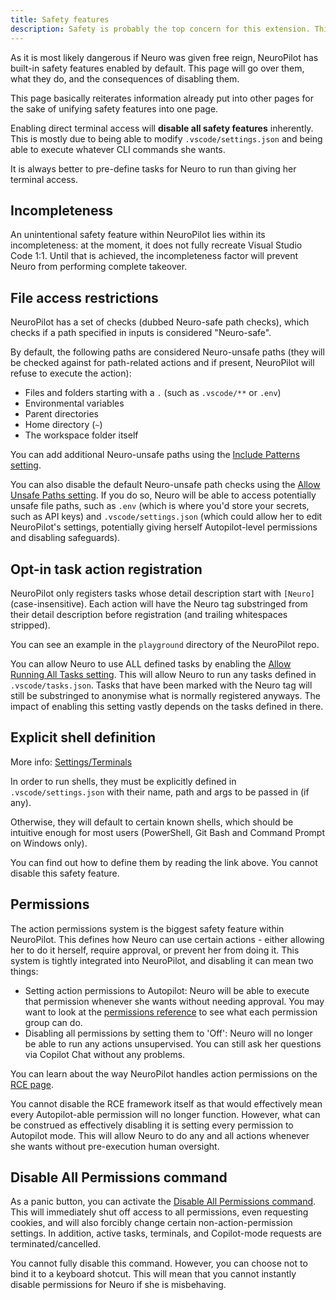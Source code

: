 ```yaml
---
title: Safety features
description: Safety is probably the top concern for this extension. This page details the security measures present in the extension.
---
```



As it is most likely dangerous if Neuro was given free reign, NeuroPilot has built-in safety features enabled by default. This page will go over them, what they do, and the consequences of disabling them.

<Aside type="tip">

This page basically reiterates information already put into other pages for the sake of unifying safety features into one page.

</Aside>

<Aside type="danger">

Enabling direct terminal access will **__disable all safety features__** inherently.
This is mostly due to being able to modify `.vscode/settings.json` and being able to execute whatever CLI commands she wants.

It is always better to pre-define tasks for Neuro to run than giving her terminal access.

</Aside>

## Incompleteness

An unintentional safety feature within NeuroPilot lies within its incompleteness: at the moment, it does not fully recreate Visual Studio Code 1:1.
Until that is achieved, the incompleteness factor will prevent Neuro from performing complete takeover.

## File access restrictions

NeuroPilot has a set of checks (dubbed Neuro-safe path checks), which checks if a path specified in inputs is considered "Neuro-safe".

By default, the following paths are considered Neuro-unsafe paths (they will be checked against for path-related actions and if present, NeuroPilot will refuse to execute the action):

- Files and folders starting with a `.` (such as `.vscode/**` or `.env`)
- Environmental variables
- Parent directories
- Home directory (`~`)
- The workspace folder itself

You can add additional Neuro-unsafe paths using the [Include Patterns setting](/docs/client/reference/settings#include-exclude-patterns).

You can also disable the default Neuro-unsafe path checks using the [Allow Unsafe Paths setting](/docs/client/reference/settings#allow-unsafe-paths).
If you do so, Neuro will be able to access potentially unsafe file paths, such as `.env` (which is where you'd store your secrets, such as API keys) and `.vscode/settings.json` (which could allow her to edit NeuroPilot's settings, potentially giving herself Autopilot-level permissions and disabling safeguards).

## Opt-in task action registration

NeuroPilot only registers tasks whose detail description start with `[Neuro]` (case-insensitive).
Each action will have the Neuro tag substringed from their detail description before registration (and trailing whitespaces stripped).

You can see an example in the `playground` directory of the NeuroPilot repo.

You can allow Neuro to use ALL defined tasks by enabling the [Allow Running All Tasks setting](/docs/client/reference/permissions#non-action-permissions).
This will allow Neuro to run any tasks defined in `.vscode/tasks.json`. Tasks that have been marked with the Neuro tag will still be substringed to anonymise what is normally registered anyways.
The impact of enabling this setting vastly depends on the tasks defined in there.

## Explicit shell definition

More info: [Settings/Terminals](/docs/client/reference/settings#terminals)

In order to run shells, they must be explicitly defined in `.vscode/settings.json` with their name, path and args to be passed in (if any).

Otherwise, they will default to certain known shells, which should be intuitive enough for most users (PowerShell, Git Bash and Command Prompt on Windows only).

You can find out how to define them by reading the link above. You cannot disable this safety feature.

## Permissions

The action permissions system is the biggest safety feature within NeuroPilot. This defines how Neuro can use certain actions - either allowing her to do it herself, require approval, or prevent her from doing it.
This system is tightly integrated into NeuroPilot, and disabling it can mean two things:

- Setting action permissions to Autopilot: Neuro will be able to execute that permission whenever she wants without needing approval. You may want to look at the [permissions reference](/docs/client/reference/permissions) to see what each permission group can do.
- Disabling all permissions by setting them to 'Off': Neuro will no longer be able to run any actions unsupervised. You can still ask her questions via Copilot Chat without any problems.

You can learn about the way NeuroPilot handles action permissions on the [RCE page](/docs/client/reference/rce).

You cannot disable the RCE framework itself as that would effectively mean every Autopilot-able permission will no longer function.
However, what can be construed as effectively disabling it is setting every permission to Autopilot mode.
This will allow Neuro to do any and all actions whenever she wants without pre-execution human oversight.

## Disable All Permissions command

As a panic button, you can activate the [Disable All Permissions command](/docs/client/reference/commands#disable-all-permissions). This will immediately shut off access to all permissions, even requesting cookies, and will also forcibly change certain non-action-permission settings.
In addition, active tasks, terminals, and Copilot-mode requests are terminated/cancelled.

You cannot fully disable this command. However, you can choose not to bind it to a keyboard shotcut. This will mean that you cannot instantly disable permissions for Neuro if she is misbehaving.
